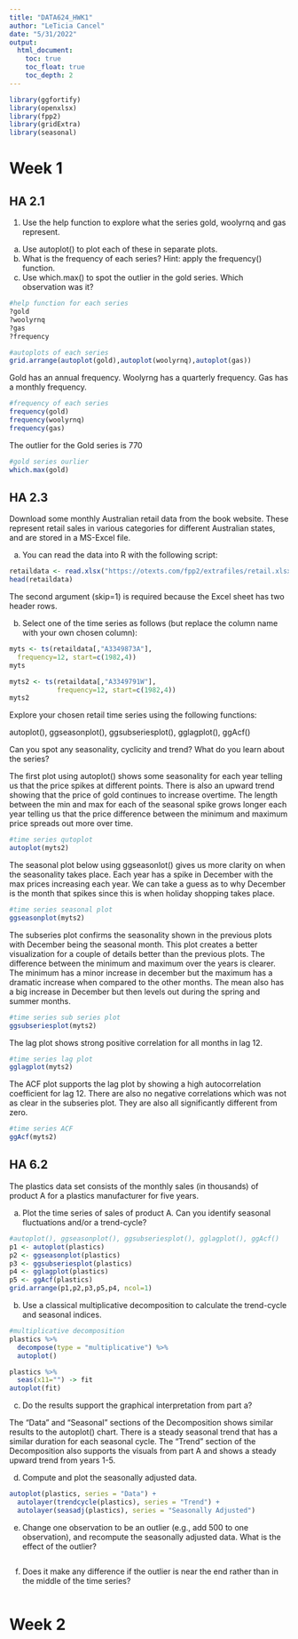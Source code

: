 ```yaml
---
title: "DATA624_HWK1"
author: "LeTicia Cancel"
date: "5/31/2022"
output: 
  html_document:
    toc: true
    toc_float: true
    toc_depth: 2
---
```


```r
library(ggfortify)
library(openxlsx)
library(fpp2)
library(gridExtra)
library(seasonal)
```

# Week 1

## HA 2.1
1. Use the help function to explore what the series gold, woolyrnq and gas represent.
a. Use autoplot() to plot each of these in separate plots.
b. What is the frequency of each series? Hint: apply the frequency() function.
c. Use which.max() to spot the outlier in the gold series. Which observation was it?

```r
#help function for each series
?gold
?woolyrnq
?gas
?frequency
```

```r
#autoplots of each series
grid.arrange(autoplot(gold),autoplot(woolyrnq),autoplot(gas))
```
Gold has an annual frequency.
Woolyrng has a quarterly frequency. 
Gas has a monthly frequency. 
```r
#frequency of each series
frequency(gold)
frequency(woolyrnq)
frequency(gas)
```
The outlier for the Gold series is 770
```r
#gold series ourlier
which.max(gold)
```

## HA 2.3

Download some monthly Australian retail data from the book website. These represent retail sales in various categories for different Australian states, and are stored in a MS-Excel file.

a. You can read the data into R with the following script:
```r
retaildata <- read.xlsx("https://otexts.com/fpp2/extrafiles/retail.xlsx",startRow = 2)
head(retaildata)
```

The second argument (skip=1) is required because the Excel sheet has two header rows.

b. Select one of the time series as follows (but replace the column name with your own chosen column):
```r
myts <- ts(retaildata[,"A3349873A"],
  frequency=12, start=c(1982,4))
myts

myts2 <- ts(retaildata[,"A3349791W"],
            frequency=12, start=c(1982,4))
myts2
```

Explore your chosen retail time series using the following functions:

autoplot(), ggseasonplot(), ggsubseriesplot(), gglagplot(), ggAcf()

Can you spot any seasonality, cyclicity and trend? What do you learn about the series?

The first plot using autoplot() shows some seasonality for each year telling us that the price spikes at different points. There is also an upward trend showing that the price of gold continues to increase overtime. The length between the min and max for each of the seasonal spike grows longer each year telling us that the price difference between the minimum and maximum price spreads out more over time. 
```r
#time series qutoplot
autoplot(myts2)
```

The seasonal plot below using ggseasonlot() gives us more clarity on when the seasonality takes place. Each year has a spike in December with the max prices increasing each year. We can take a guess as to why December is the month that spikes since this is when holiday shopping takes place. 

```r
#time series seasonal plot
ggseasonplot(myts2)
```

The subseries plot confirms the seasonality shown in the previous plots with December being the seasonal month. This plot creates a better visualization for a couple of details better than the previous plots. The difference between the minimum and maximum over the years is clearer. The minimum has a minor increase in december but the maximum has a dramatic increase when compared to the other months. The mean also has a big increase in December but then levels out during the spring and summer months.

```r
#time series sub series plot
ggsubseriesplot(myts2)
```

The lag plot shows strong positive correlation for all months in lag 12.

```r
#time series lag plot
gglagplot(myts2)
```

The ACF plot supports the lag plot by showing a high autocorrelation coefficient for lag 12. There are also no negative correlations which was not as clear in the subseries plot. They are also all significantly different from zero. 

```r
#time series ACF
ggAcf(myts2)

```

## HA 6.2
The plastics data set consists of the monthly sales (in thousands) of product A for a plastics manufacturer for five years.

a. Plot the time series of sales of product A. Can you identify seasonal fluctuations and/or a trend-cycle?


```r
#autoplot(), ggseasonplot(), ggsubseriesplot(), gglagplot(), ggAcf()
p1 <- autoplot(plastics)
p2 <- ggseasonplot(plastics)
p3 <- ggsubseriesplot(plastics)
p4 <- gglagplot(plastics)
p5 <- ggAcf(plastics)
grid.arrange(p1,p2,p3,p5,p4, ncol=1)
```

b. Use a classical multiplicative decomposition to calculate the trend-cycle and seasonal indices.

```r
#multiplicative decomposition
plastics %>%
  decompose(type = "multiplicative") %>%
  autoplot()

plastics %>%
  seas(x11="") -> fit
autoplot(fit)
```

c. Do the results support the graphical interpretation from part a?

The "Data" and "Seasonal" sections of the Decomposition shows similar results to the autoplot() chart. There is a steady seasonal trend that has a similar duration for each seasonal cycle. The "Trend" section of the Decomposition also supports the visuals from part A and shows a steady upward trend from years 1-5. 

d. Compute and plot the seasonally adjusted data.
```r
autoplot(plastics, series = "Data") +
  autolayer(trendcycle(plastics), series = "Trend") +
  autolayer(seasadj(plastics), series = "Seasonally Adjusted")
```

e. Change one observation to be an outlier (e.g., add 500 to one observation), and recompute the seasonally adjusted data. What is the effect of the outlier?
```r

```

f. Does it make any difference if the outlier is near the end rather than in the middle of the time series?
```r

```


# Week 2





